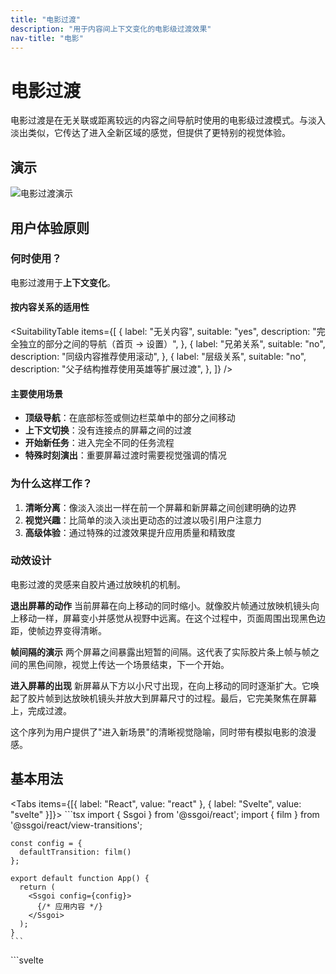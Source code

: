 ```yaml
---
title: "电影过渡"
description: "用于内容间上下文变化的电影级过渡效果"
nav-title: "电影"
---
```


# 电影过渡

电影过渡是在无关联或距离较远的内容之间导航时使用的电影级过渡模式。与淡入淡出类似，它传达了进入全新区域的感觉，但提供了更特别的视觉体验。

## 演示

<div style={{ display: 'flex', justifyContent: 'center', margin: '2rem 0' }}>
  <img src="/view-transitions/film.gif" alt="电影过渡演示" style={{ maxWidth: '100%', borderRadius: '0.5rem' }} />
</div>

## 用户体验原则

### 何时使用？

电影过渡用于**上下文变化**。

#### 按内容关系的适用性

<SuitabilityTable
  items={[
    {
      label: "无关内容",
      suitable: "yes",
      description: "完全独立的部分之间的导航（首页 → 设置）",
    },
    {
      label: "兄弟关系",
      suitable: "no",
      description: "同级内容推荐使用滚动",
    },
    {
      label: "层级关系",
      suitable: "no",
      description: "父子结构推荐使用英雄等扩展过渡",
    },
  ]}
/>

#### 主要使用场景

- **顶级导航**：在底部标签或侧边栏菜单中的部分之间移动
- **上下文切换**：没有连接点的屏幕之间的过渡
- **开始新任务**：进入完全不同的任务流程
- **特殊时刻演出**：重要屏幕过渡时需要视觉强调的情况

### 为什么这样工作？

1. **清晰分离**：像淡入淡出一样在前一个屏幕和新屏幕之间创建明确的边界
2. **视觉兴趣**：比简单的淡入淡出更动态的过渡以吸引用户注意力
3. **高级体验**：通过特殊的过渡效果提升应用质量和精致度

### 动效设计

电影过渡的灵感来自胶片通过放映机的机制。

**退出屏幕的动作**
当前屏幕在向上移动的同时缩小。就像胶片帧通过放映机镜头向上移动一样，屏幕变小并感觉从视野中远离。在这个过程中，页面周围出现黑色边距，使帧边界变得清晰。

**帧间隔的演示**
两个屏幕之间暴露出短暂的间隔。这代表了实际胶片条上帧与帧之间的黑色间隙，视觉上传达一个场景结束，下一个开始。

**进入屏幕的出现**
新屏幕从下方以小尺寸出现，在向上移动的同时逐渐扩大。它唤起了胶片帧到达放映机镜头并放大到屏幕尺寸的过程。最后，它完美聚焦在屏幕上，完成过渡。

这个序列为用户提供了"进入新场景"的清晰视觉隐喻，同时带有模拟电影的浪漫感。

## 基本用法

<Tabs items={[{ label: "React", value: "react" }, { label: "Svelte", value: "svelte" }]}>
  <TabPanel value="react">
    ```tsx
    import { Ssgoi } from '@ssgoi/react';
    import { film } from '@ssgoi/react/view-transitions';

    const config = {
      defaultTransition: film()
    };

    export default function App() {
      return (
        <Ssgoi config={config}>
          {/* 应用内容 */}
        </Ssgoi>
      );
    }
    ```

  </TabPanel>
  <TabPanel value="svelte">
    ```svelte
    <script>
      import { Ssgoi } from '@ssgoi/svelte';
      import { film } from '@ssgoi/svelte/view-transitions';

      const config = {
        defaultTransition: film()
      };
    </script>

    <Ssgoi {config}>
      <slot />
    </Ssgoi>
    ```

  </TabPanel>
</Tabs>

## 实际示例

### 1. 标签导航

在底部标签栏或顶部标签中的主要部分之间导航：

<Tabs items={[{ label: "React", value: "react" }, { label: "Svelte", value: "svelte" }]}>
  <TabPanel value="react">
    ```tsx
    const config = {
      transitions: [
        {
          from: '/home',
          to: '/profile',
          transition: film(),
          symmetric: true
        },
        {
          from: '/home',
          to: '/settings',
          transition: film(),
          symmetric: true
        }
      ]
    };
    ```
  </TabPanel>
  <TabPanel value="svelte">
    ```svelte
    <script>
      const config = {
        transitions: [
          {
            from: '/home',
            to: '/profile',
            transition: film(),
            symmetric: true
          },
          {
            from: '/home',
            to: '/settings',
            transition: film(),
            symmetric: true
          }
        ]
      };
    </script>
    ```
  </TabPanel>
</Tabs>

## 无障碍性

- 设置`prefers-reduced-motion`时自动禁用动画
- 屏幕阅读器在过渡期间正确识别内容更改
- 完全兼容键盘导航

## 最佳实践

### ✅ 应该

- 默认用于顶级导航
- 内容完全改变时使用
- 需要特殊品牌体验时使用

### ❌ 不应该

- 不要用于相关内容之间的导航（使用滑动或滚动）
- 避免过于复杂的动画（用户可能感到晕眩）
- 不要用于部分UI更改